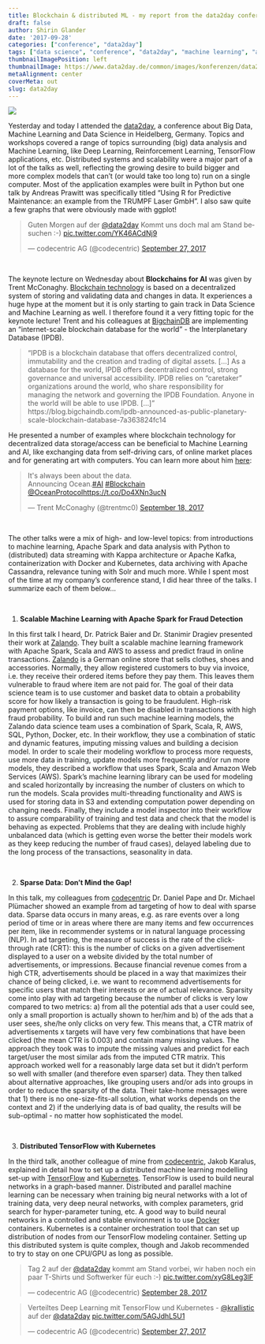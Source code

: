 ```yaml
---
title: Blockchain & distributed ML - my report from the data2day conference
draft: false
author: Shirin Glander
date: '2017-09-28'
categories: ["conference", "data2day"]
tags: ["data science", "conference", "data2day", "machine learning", "artificial intelligence", "business intelligence", "scalability"]
thumbnailImagePosition: left
thumbnailImage: https://www.data2day.de/common/images/konferenzen/data2day2017.svg
metaAlignment: center
coverMeta: out
slug: data2day
---
```


![](https://www.data2day.de/common/images/konferenzen/data2day2017.svg)

Yesterday and today I attended the [data2day](www.data2day.de), a conference about Big Data, Machine Learning and Data Science in Heidelberg, Germany. Topics and workshops covered a range of topics surrounding (big) data analysis and Machine Learning, like Deep Learning, Reinforcement Learning, TensorFlow applications, etc. Distributed systems and scalability were a major part of a lot of the talks as well, reflecting the growing desire to build bigger and more complex models that can't (or would take too long to) run on a single computer. Most of the application examples were built in Python but one talk by Andreas Prawitt was specifically titled "Using R for Predictive Maintenance: an example from the TRUMPF Laser GmbH". I also saw quite a few graphs that were obviously made with ggplot!

<blockquote class="twitter-tweet" data-lang="en"><p lang="de" dir="ltr">Guten Morgen auf der <a href="https://twitter.com/data2day">@data2day</a> Kommt uns doch mal am Stand besuchen :-) <a href="https://t.co/YK46ACdNj9">pic.twitter.com/YK46ACdNj9</a></p>&mdash; codecentric AG (@codecentric) <a href="https://twitter.com/codecentric/status/912928993279606784">September 27, 2017</a></blockquote>
<script async src="//platform.twitter.com/widgets.js" charset="utf-8"></script>

<br>

The keynote lecture on Wednesday about **Blockchains for AI** was given by Trent McConaghy. [Blockchain technology](https://www.sitepen.com/blog/2017/09/21/blockchain-basics/) is based on a decentralized system of storing and validating data and changes in data. It experiences a huge hype at the moment but it is only starting to gain track in Data Science and Machine Learning as well. I therefore found it a very fitting topic for the keynote lecture! Trent and his colleagues at [BigchainDB](www.bigchaindb.com) are implementing an "internet-scale blockchain database for the world" - the Interplanetary Database (IPDB). 

> "IPDB is a blockchain database that offers decentralized control, immutability and the creation and trading of digital assets. [...] As a database for the world, IPDB offers decentralized control, strong governance and universal accessibility. IPDB relies on “caretaker” organizations around the world, who share responsibility for managing the network and governing the IPDB Foundation. Anyone in the world will be able to use IPDB. [...]" https://blog.bigchaindb.com/ipdb-announced-as-public-planetary-scale-blockchain-database-7a363824fc14

He presented a number of examples where blockchain technology for decentralized data storage/access can be beneficial to Machine Learning and AI, like exchanging data from self-driving cars, of online market places and for generating art with computers. You can learn more about him [here](https://blog.oceanprotocol.com/from-ai-to-blockchain-to-data-meet-ocean-f210ff460465):

<blockquote class="twitter-tweet" data-lang="en"><p lang="en" dir="ltr">It&#39;s always been about the data.<br>Announcing Ocean.<a href="https://twitter.com/hashtag/AI?src=hash&amp;ref_src=twsrc%5Etfw">#AI</a> <a href="https://twitter.com/hashtag/Blockchain?src=hash&amp;ref_src=twsrc%5Etfw">#Blockchain</a> <a href="https://twitter.com/oceanprotocol?ref_src=twsrc%5Etfw">@OceanProtocol</a><a href="https://t.co/Do4XNn3ucN">https://t.co/Do4XNn3ucN</a></p>&mdash; Trent McConaghy (@trentmc0) <a href="https://twitter.com/trentmc0/status/909793166416662528?ref_src=twsrc%5Etfw">September 18, 2017</a></blockquote>
<script async src="//platform.twitter.com/widgets.js" charset="utf-8"></script>

<br>

The other talks were a mix of high- and low-level topics: from introductions to machine learning, Apache Spark and data analysis with Python to (distributed) data streaming with Kappa architecture or Apache Kafka, containerization with Docker and Kubernetes, data archiving with Apache Cassandra, relevance tuning with Solr and much more.
While I spent most of the time at my company's conference stand, I did hear three of the talks. I summarize each of them below...

<br>

1. **Scalable Machine Learning with Apache Spark for Fraud Detection**

In this first talk I heard, Dr. Patrick Baier and Dr. Stanimir Dragiev presented their work at [Zalando](www.zalando.de/). They built a scalable machine learning framework with Apache Spark, Scala and AWS to assess and predict fraud in online transactions. [Zalando](www.zalando.de/) is a German online store that sells clothes, shoes and accessories. Normally, they allow registered customers to buy via invoice, i.e. they receive their ordered items before they pay them. This leaves them vulnerable to fraud where item are not paid for. The goal of their data science team is to use customer and basket data to obtain a probability score for how likely a transaction is going to be fraudulent. High-risk payment options, like invoice, can then be disabled in transactions with high fraud probability. To build and run such machine learning models, the Zalando data science team uses a combination of Spark, Scala, R, AWS, SQL, Python, Docker, etc. In their workflow, they use a combination of static and dynamic features, imputing missing values and building a decision model. In order to scale their modeling workflow to process more requests, use more data in training, update models more frequently and/or run more models, they described a workflow that uses Spark, Scala and Amazon Web Services (AWS). Spark's machine learning library can be used for modeling and scaled horizontally by increasing the number of clusters on which to run the models. Scala provides multi-threading functionality and AWS is used for storing data in S3 and extending computation power depending on changing needs. Finally, they include a model inspector into their workflow to assure comparability of training and test data and check that the model is behaving as expected. Problems that they are dealing with include highly unbalanced data (which is getting even worse the better their models work as they keep reducing the number of fraud cases), delayed labeling due to the long process of the transactions, seasonality in data.

<br>

2. **Sparse Data: Don't Mind the Gap!**

In this talk, my colleagues from [codecentric](www.codecentric.de) Dr. Daniel Pape and Dr. Michael Plümacher showed an example from ad targeting of how to deal with sparse data. Sparse data occurs in many areas, e.g. as rare events over a long period of time or in areas where there are many items and few occurrences per item, like in recommender systems or in natural language processing (NLP). In ad targeting, the measure of success is the rate of the click-through rate (CRT): this is the number of clicks on a given advertisement displayed to a user on a website divided by the total number of advertisements, or impressions. Because financial revenue comes from a high CTR, advertisements should be placed in a way that maximizes their chance of being clicked, i.e. we want to recommend advertisements for specific users that match their interests or are of actual relevance. Sparsity come into play with ad targeting because the number of clicks is very low compared to two metrics: a) from all the potential ads that a user could see, only a small proportion is actually shown to her/him and b) of the ads that a user sees, she/he only clicks on very few. This means that, a CTR matrix of advertisements x targets will have very few combinations that have been clicked (the mean CTR is 0.003) and contain many missing values. The approach they took was to impute the missing values and predict for each target/user the most similar ads from the imputed CTR matrix. This approach worked well for a reasonably large data set but it didn't perform so well with smaller (and therefore even sparser) data. They then talked about alternative approaches, like grouping users and/or ads into groups in order to reduce the sparsity of the data. Their take-home messages were that 1) there is no one-size-fits-all solution, what works depends on the context and 2) if the underlying data is of bad quality, the results will be sub-optimal - no matter how sophisticated the model. 

<br>

3. **Distributed TensorFlow with Kubernetes**

In the third talk, another colleague of mine from [codecentric](www.codecentric.de), Jakob Karalus, explained in detail how to set up a distributed machine learning modelling set-up with [TensorFlow](https://www.tensorflow.org/) and [Kubernetes](https://kubernetes.io/). TensorFlow is used to build neural networks in a graph-based manner. Distributed and parallel machine learning can be necessary when training big neural networks with a lot of training data, very deep neural networks, with complex parameters, grid search for hyper-parameter tuning, etc. A good way to build neural networks in a controlled and stable environment is to use [Docker](https://www.docker.com/) containers. Kubernetes is a container orchestration tool that can set up distribution of nodes from our TensorFlow modeling container. Setting up this distributed system is quite complex, though and Jakob recommended to try to stay on one CPU/GPU as long as possible.

<blockquote class="twitter-tweet" data-lang="en"><p lang="de" dir="ltr">Tag 2 auf der <a href="https://twitter.com/data2day?ref_src=twsrc%5Etfw">@data2day</a> kommt am Stand vorbei, wir haben noch ein paar T-Shirts und Softwerker für euch :-) <a href="https://t.co/xyG8Leg3lF">pic.twitter.com/xyG8Leg3lF</a></p>&mdash; codecentric AG (@codecentric) <a href="https://twitter.com/codecentric/status/913301091755941888?ref_src=twsrc%5Etfw">September 28, 2017</a></blockquote>
<script async src="//platform.twitter.com/widgets.js" charset="utf-8"></script>

<blockquote class="twitter-tweet" data-lang="en"><p lang="de" dir="ltr">Verteiltes Deep Learning mit TensorFlow und Kubernetes - <a href="https://twitter.com/krallistic">@krallistic</a> auf der <a href="https://twitter.com/data2day">@data2day</a> <a href="https://t.co/5AGJdhL5U1">pic.twitter.com/5AGJdhL5U1</a></p>&mdash; codecentric AG (@codecentric) <a href="https://twitter.com/codecentric/status/913041395128111105">September 27, 2017</a></blockquote>
<script async src="//platform.twitter.com/widgets.js" charset="utf-8"></script>
